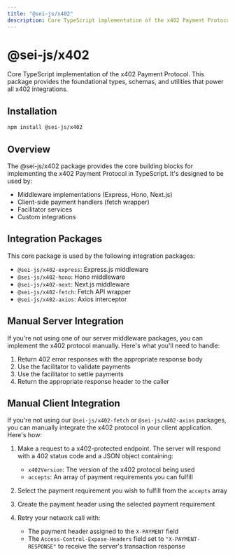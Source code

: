```yaml
---
title: "@sei-js/x402"
description: Core TypeScript implementation of the x402 Payment Protocol
---
```


# @sei-js/x402

Core TypeScript implementation of the x402 Payment Protocol. This package provides the foundational types, schemas, and utilities that power all x402 integrations.

## Installation

```bash
npm install @sei-js/x402
```

## Overview

The @sei-js/x402 package provides the core building blocks for implementing the x402 Payment Protocol in TypeScript. It's designed to be used by:

- Middleware implementations (Express, Hono, Next.js)
- Client-side payment handlers (fetch wrapper)
- Facilitator services
- Custom integrations

## Integration Packages

This core package is used by the following integration packages:

- `@sei-js/x402-express`: Express.js middleware
- `@sei-js/x402-hono`: Hono middleware
- `@sei-js/x402-next`: Next.js middleware
- `@sei-js/x402-fetch`: Fetch API wrapper
- `@sei-js/x402-axios`: Axios interceptor

## Manual Server Integration

If you're not using one of our server middleware packages, you can implement the x402 protocol manually. Here's what you'll need to handle:

1. Return 402 error responses with the appropriate response body
2. Use the facilitator to validate payments
3. Use the facilitator to settle payments
4. Return the appropriate response header to the caller

## Manual Client Integration

If you're not using our `@sei-js/x402-fetch` or `@sei-js/x402-axios` packages, you can manually integrate the x402 protocol in your client application. Here's how:

1. Make a request to a x402-protected endpoint. The server will respond with a 402 status code and a JSON object containing:
   - `x402Version`: The version of the x402 protocol being used
   - `accepts`: An array of payment requirements you can fulfill

2. Select the payment requirement you wish to fulfill from the `accepts` array

3. Create the payment header using the selected payment requirement

4. Retry your network call with:
   - The payment header assigned to the `X-PAYMENT` field
   - The `Access-Control-Expose-Headers` field set to `"X-PAYMENT-RESPONSE"` to receive the server's transaction response